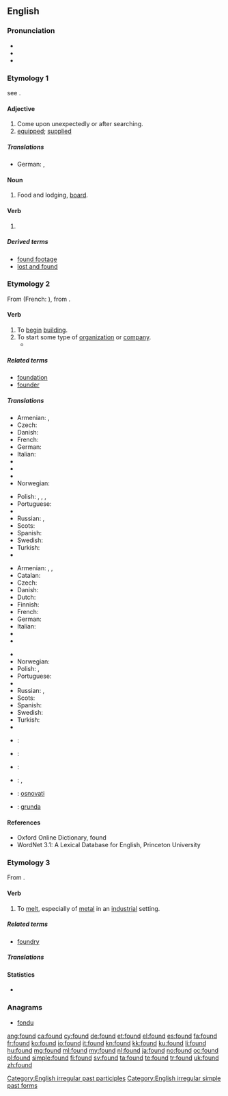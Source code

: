 ==English==

===Pronunciation===
* {{IPA|/ˈfɑʊnd/}}
* {{audio|en-us-found.ogg|Audio (US)}}
* {{rhymes|aʊnd}}

===Etymology 1===
see {{term|find|lang=en}}.

====Adjective====
{{en-adj}}

# Come upon unexpectedly or after searching.
# [[equipped]]; [[supplied]]

=====Translations=====
{{trans-top|Come upon unexpectedly or after searching}}
* German: {{t+|de|gesammelt}}, {{t+|de|zusammengetragen}}
{{trans-mid}}
{{trans-bottom}}

====Noun====
{{en-noun|?}}

# Food and lodging, [[board]].
#: {{quote-book
|year=1872
|year_published='''2009'''
|edition=HTML
|editor=
|author=James De Mille
|title=The Cryptogram
|chapter=
|url=http://www.gutenberg.org/dirs/2/8/4/3/28435/28435-h/28435-h.htm
|genre=
|publisher=The Gutenberg Project
|isbn=
|page=
|passage=I'll only give you the usual payment--say five hundred dollars a year, and '''found'''." / "And--what?" / "'''Found'''--that is, board, you know, and clothing, of course, also.
}}

====Verb====
{{head|en}}

# {{past of|find}}

=====Derived terms=====
* [[found footage]]
* [[lost and found]]

===Etymology 2===
From {{etyl|xno}} {{term|founder|lang=fro}} (French: {{term|fonder|lang=fr}}), from {{etyl|la}} {{term|fundare|lang=la}}.

====Verb====
{{en-verb}}

# To [[begin]] [[building]].
# To start some type of [[organization]] or [[company]].
#* {{quote-book|year=1913|author=[[w:Robert Barr (writer)|Robert Barr]]
|title=Lord Stranleigh Abroad
|chapter=4|url=http://openlibrary.org/works/OL1796924W
|passage=“… That woman is stark mad, Lord Stranleigh. Her own father recognised it when he bereft her of all power in the great business he '''founded'''.&nbsp;&hellip;”}}

=====Related terms=====
* [[foundation]]
* [[founder]]

=====Translations=====
{{trans-top|to begin building}}
* Armenian: {{t-|hy|հիմքը դնել|tr=himkʿë dnel}}, {{t-|hy|հիմքը գցել|tr=himk’ë gc’el}}
* Czech: {{t+|cs|založit}}
* Danish: {{t+|da|grundlægge}}
* French: {{t+|fr|fonder}}
* German: {{t+|de|errichten}}
* Italian: {{t+|it|fondare}}
* {{trreq|ja}}
* {{trreq|km}}
* {{trreq|ko}}
* Norwegian: {{t-|no|grunnlegge}}
{{trans-mid}}
* Polish: {{t+|pl|budować}}, {{t+|pl|zbudować}}, {{t+|pl|tworzyć}}, {{t+|pl|stworzyć}}
* Portuguese: {{t|pt|fundar}}
* {{trreq|ro}}
* Russian: {{t+|ru|основывать|tr=osnóvyvat'}} {{impf}}, {{t+|ru|основать|tr=osnovát'}} {{pf.}}
* Scots: {{tø|sco|foond}}
* Spanish: {{t+|es|fundar}}
* Swedish: {{t-|sv|grundlägga}}
* Turkish: {{t+|tr|temel atmak}}
* {{trreq|vo}}
{{trans-bottom}}

{{trans-top|to start organization}}
* Armenian: {{t-|hy|հիմնադրել|tr=himnadrel}}, {{t-|hy|ստեղծել|tr=steġçel}}, {{t-|hy|հիմնել|tr=himnel}}
* Catalan: {{t+|ca|fundar}}
* Czech: {{t+|cs|založit}}
* Danish: {{t+|da|grundlægge}}
* Dutch: {{t+|nl|stichten}}
* Finnish: {{t+|fi|perustaa}}
* French: {{t+|fr|fonder}}
* German: {{t+|de|gründen}}
* Italian: {{t+|it|fondare}}
* {{trreq|ja}}
* {{trreq|km}}
{{trans-mid}}
* {{trreq|ko}}
* Norwegian: {{t-|no|grunnlegge}}
* Polish: {{t+|pl|założyć}}, {{t+|pl|zakładać}}
* Portuguese: {{t+|pt|fundar}}
* {{trreq|ro}}
* Russian: {{t+|ru|основывать|tr=osnóvyvat'}} {{impf}}, {{t+|ru|основать|tr=osnovát'}} {{pf.}}
* Scots: {{tø|sco|foond}}
* Spanish: {{t+|es|fundar}}
* Swedish: {{t+|sv|grunda}}
* Turkish: {{t+|tr|kurmak}}
* {{trreq|vo}}
{{trans-bottom}}

{{checktrans-top}}
* {{ttbc|eo}}: {{t+|eo|fondi}}
* {{ttbc|et}}: {{t-|et|asutama}}
{{trans-mid}}
* {{ttbc|pt}}: {{t+|pt|fundar}}
* {{ttbc|es}}: {{t+|es|fundar}}, {{t-|es|instaurar}}
* {{ttbc|sh}}: [[osnovati]]
* {{ttbc|sv}}: [[grunda]]
{{trans-bottom}}

====References====
* Oxford Online Dictionary, found
* WordNet 3.1: A Lexical Database for English, Princeton University

===Etymology 3===
From {{etyl|frm}} {{term|fondre|lang=frm}}.

====Verb====
{{en-verb}}

# {{transitive}} To [[melt]], especially of [[metal]] in an [[industry|industrial]] setting.

=====Related terms=====
* [[foundry]]

=====Translations=====
{{trans-see|melt}}

====Statistics====
* {{rank|last|here|thought|139|found|people|still|just}}

===Anagrams===
* [[fondu#English|fondu]]

[[Category:English irregular past participles]]
[[Category:English irregular simple past forms]]

[[ang:found]]
[[ca:found]]
[[cy:found]]
[[de:found]]
[[et:found]]
[[el:found]]
[[es:found]]
[[fa:found]]
[[fr:found]]
[[ko:found]]
[[io:found]]
[[it:found]]
[[kn:found]]
[[kk:found]]
[[ku:found]]
[[li:found]]
[[hu:found]]
[[mg:found]]
[[ml:found]]
[[my:found]]
[[nl:found]]
[[ja:found]]
[[no:found]]
[[oc:found]]
[[pl:found]]
[[simple:found]]
[[fi:found]]
[[sv:found]]
[[ta:found]]
[[te:found]]
[[tr:found]]
[[uk:found]]
[[zh:found]]